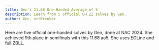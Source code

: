 ```yaml
---
title: Gen's 11.68 One-Handed Average of 5
description: Learn from 5 official OH ZZ solves by Gen.
author: Gen, err0rcuber
---
```



Here are five official one-handed solves by Gen, done at NAC 2024.
She achieved 9th place in semifinals with this 11.68 ao5.
She uses EOLine and full ZBLL.

<br />

<ReconCollection recons={RECONS} youtubeVideoId={YOUTUBE_VIDEO_ID}/>
